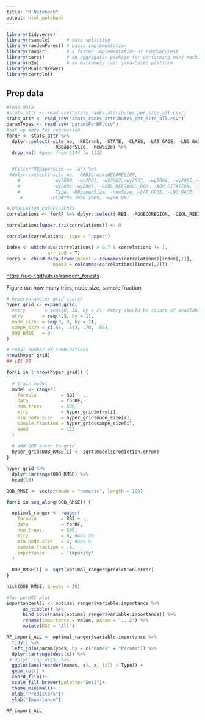 ```yaml
---
title: "R Notebook"
output: html_notebook
---
```


```r
library(tidyverse)
library(rsample)      # data splitting 
library(randomForest) # basic implementation
library(ranger)       # a faster implementation of randomForest
library(caret)        # an aggregator package for performing many machine learning models
library(h2o)          # an extremely fast java-based platform
library(RColorBrewer)
library(corrplot)

```

## Prep data

```r
#load data
#stats_attr <- read_csv("stats_ranks_attributes_per_site_all.csv")
stats_attr <- read_csv("stats_ranks_attributes_per_site_all.csv")
paramTypes <- read_csv("paramsForRF.csv")
#set up data for regression
forRF <- stats_attr %>% 
  dplyr::select(-site_no, -RBIrank, -STATE, -CLASS, -LAT_GAGE, -LNG_GAGE,
                 -RBpaperSize, -newSize) %>%
  drop_na() #goes from 1144 to 1132


  #filter(RBpaperSize == 'a') %>%
 #dplyr::select(-site_no, -RRBIbreaksGECOREGION,
    #            -wy2000, -wy2001, -wy2002,-wy2003, -wy2004, -wy2005,-wy2006, -wy2007,
    #            -wy2008,-wy2009, -GEOL_REEDBUSH_DOM, -ADR_CITATION, -SCREENING_COMMENTS, #
    #            -Type, -RBpaperSize, -newSize, -LAT_GAGE, -LNG_GAGE, -WR_REPORT_REMARKS,
     #          -FLOWYRS_1990_2009, -wy00_09)

#CORRELATION COEFFICIENTS
correlations <- forRF %>% dplyr::select(-RBI, -AGGECOREGION, -GEOL_REEDBUSH_DOM, -KGC) %>% cor() 

correlations[upper.tri(correlations)] <- 0

corrplot(correlations, type = "upper")

index <- which(abs(correlations) > 0.7 & correlations != 1, 
               arr.ind = T) 
corrs <- cbind.data.frame(name1 = rownames(correlations)[index[,1]], 
                 name2 = colnames(correlations)[index[,2]]) 
```

<https://uc-r.github.io/random_forests>

Figure out how many tries, node size, sample fraction

```r
# hyperparameter grid search
hyper_grid <- expand.grid(
  #mtry       = seq(20, 30, by = 2), #mtry should be square of available params (35)
  mtry       = seq(4,8, by = 1),
  node_size  = seq(3, 9, by = 2),
  sampe_size = c(.55, .632, .70, .80),
  OOB_RMSE   = 0
)

# total number of combinations
nrow(hyper_grid)
## [1] 96

for(i in 1:nrow(hyper_grid)) {
  
  # train model
  model <- ranger(
    formula         = RBI ~ ., 
    data            = forRF, 
    num.trees       = 500,
    mtry            = hyper_grid$mtry[i],
    min.node.size   = hyper_grid$node_size[i],
    sample.fraction = hyper_grid$sampe_size[i],
    seed            = 123
  )
  
  # add OOB error to grid
  hyper_grid$OOB_RMSE[i] <- sqrt(model$prediction.error)
}

hyper_grid %>% 
  dplyr::arrange(OOB_RMSE) %>%
  head(10)

```

```r
OOB_RMSE <- vector(mode = "numeric", length = 100)

for(i in seq_along(OOB_RMSE)) {

  optimal_ranger <- ranger(
    formula         = RBI ~ ., 
    data            = forRF, 
    num.trees       = 500,
    mtry            = 8, #was 26
    min.node.size   = 3, #was 5
    sample.fraction = .8,
    importance      = 'impurity'
  )
  
  OOB_RMSE[i] <- sqrt(optimal_ranger$prediction.error)
}

hist(OOB_RMSE, breaks = 20)
```

```r
#for perKGC plot
importancesAll <- optimal_ranger$variable.importance %>% 
      as_tibble() %>% 
      bind_cols(names(optimal_ranger$variable.importance)) %>%
      rename(importance = value, param = '...2') %>%
      mutate(KGC = "All")

RF_import_ALL <- optimal_ranger$variable.importance %>% 
  tidy() %>%
  left_join(paramTypes, by = c("names" = "Params")) %>%
  dplyr::arrange(desc(x)) %>%
 # dplyr::top_n(25) %>%
  ggplot(aes(reorder(names, x), x, fill = Type)) +
  geom_col() +
  coord_flip()+
  scale_fill_brewer(palette="Set1")+
  theme_minimal()+
  xlab("Predictors")+
  ylab("Importance")
  
RF_import_ALL
```
